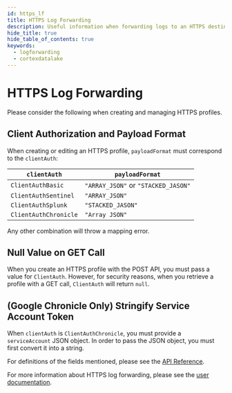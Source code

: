 ```yaml
---
id: https_lf
title: HTTPS Log Forwarding
description: Useful information when forwarding logs to an HTTPS destination
hide_title: true
hide_table_of_contents: true
keywords:
  - logforwarding
  - cortexdatalake
---
```


# HTTPS Log Forwarding

Please consider the following when creating and managing HTTPS profiles.

## Client Authorization and Payload Format

When creating or editing an HTTPS profile, `payloadFormat` must correspond to the `clientAuth`:

| `clientAuth`          | `payloadFormat`                     |
| --------------------- | ----------------------------------- |
| `ClientAuthBasic`     | `"ARRAY_JSON"` or `"STACKED_JASON"` |
| `ClientAuthSentinel`  | `"ARRAY_JSON"`                      |
| `ClientAuthSplunk`    | `"STACKED_JASON"`                   |
| `ClientAuthChronicle` | `"Array JSON"`                      |

Any other combination will throw a mapping error.

## Null Value on GET Call

When you create an HTTPS profile with the POST API, you must pass a value for `ClientAuth`. However, for security reasons, when you retrieve a profile with a GET call, `ClientAuth` will return `null`.

## (Google Chronicle Only) Stringify Service Account Token

When `clientAuth` is `ClientAuthChronicle`, you must provide a `serviceAccount` JSON object. In order to pass the JSON object, you must first convert it into a string.

For definitions of the fields mentioned, please see the [API Reference](/cdl/api/log-forwarding/).

For more information about HTTPS log forwarding, please see the [user documentation](https://docs.paloaltonetworks.com/cortex/cortex-data-lake/cortex-data-lake-getting-started/get-started-with-log-forwarding-app/forward-logs-to-an-https-server).
